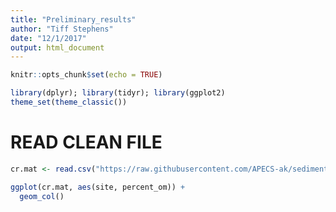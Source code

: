 ```yaml
---
title: "Preliminary_results"
author: "Tiff Stephens"
date: "12/1/2017"
output: html_document
---
```


```r
knitr::opts_chunk$set(echo = TRUE)
```


```r
library(dplyr); library(tidyr); library(ggplot2)
theme_set(theme_classic())
```



# READ CLEAN FILE

```r
cr.mat <- read.csv("https://raw.githubusercontent.com/APECS-ak/sediment_2017/master/CLEAN_core_matter_2017.csv", stringsAsFactors = FALSE, header = TRUE)
```


```r
ggplot(cr.mat, aes(site, percent_om)) +
  geom_col()
```








